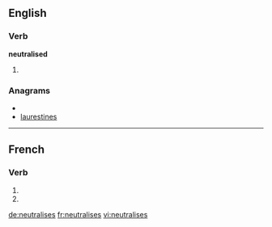 {{also|neutralisés}}
==English==

===Verb===
'''neutralised'''

# {{third-person singular of|[[neutralise]]}}

===Anagrams===
* {{alphagram|aeeilnrsstu}}
* [[laurestines#English|laurestines]]

----

==French==

===Verb===
{{fr-verb-form}}

# {{conjugation of|neutraliser||2|s|pres|ind|lang=fr}}
# {{conjugation of|neutraliser||2|s|pres|sub|lang=fr}}

[[de:neutralises]]
[[fr:neutralises]]
[[vi:neutralises]]
